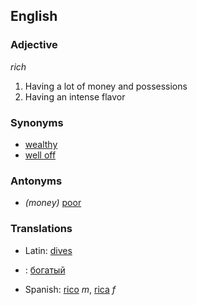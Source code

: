 ==English==

===Adjective===
''rich''

# Having a lot of money and possessions
# Having an intense flavor

===Synonyms===
*[[wealthy]]
*[[well off]]


===Antonyms===
* ''(money)'' [[poor]]

===Translations===
* Latin: [[dives]]
* {{ru}}: [[богатый]]
* Spanish: [[rico]] ''m'', [[rica]] ''f''